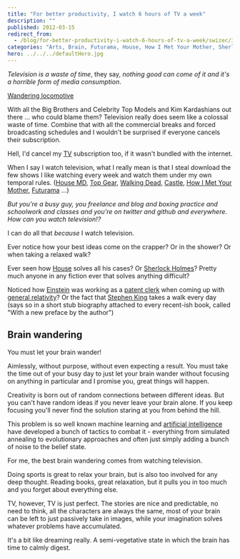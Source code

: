 ```yaml
---
title: "For better productivity, I watch 6 hours of TV a week"
description: ""
published: 2012-03-15
redirect_from:
  - /blog/for-better-productivity-i-watch-6-hours-of-tv-a-week/swizec/3988
categories: "Arts, Brain, Futurama, House, How I Met Your Mother, Sherlock Holmes, Stephen King, Television, Television program, Top Gear, Uncategorized"
hero: ../../../defaultHero.jpg
---
```


_Television is a waste of time_, they say, _nothing good can come of it and it's a horrible form of media consumption_.

[Wandering locomotive](https://swizec.com/wp-content/uploads/2012/03/tumblr_m05svnQFWA1qznd83o1_500.jpg)

With all the Big Brothers and Celebrity Top Models and Kim Kardashians out there ... who could blame them? Television really does seem like a colossal waste of time. Combine that with all the commercial breaks and forced broadcasting schedules and I wouldn't be surprised if everyone cancels their subscription.

Hell, I'd cancel my [TV](http://en.wikipedia.org/wiki/Television) subscription too, if it wasn't bundled with the internet.

When I say I watch television, what I really mean is that I steal download the few shows I like watching every week and watch them under my own temporal rules. ([House MD](http://www.tv.com/shows/house/), [Top Gear](http://www.bbc.co.uk/topgear/), [Walking Dead](<http://en.wikipedia.org/wiki/The_Walking_Dead_(TV_series)>), [Castle](http://en.wikipedia.org/wiki/Castle_tv), [How I Met Your Mother](http://www.tv.com/shows/how-i-met-your-mother/), [Futurama](http://en.wikipedia.org/wiki/Futurama) ...)

_But you're a busy guy, you freelance and blog and boxing practice and schoolwork and classes and you're on twitter and github and everywhere. How can you watch television!?_

I can do all that _because_ I watch television.

Ever notice how your best ideas come on the crapper? Or in the shower? Or when taking a relaxed walk?

Ever seen how [House](http://en.wikipedia.org/wiki/House_%28TV_series%29) solves all his cases? Or [Sherlock Holmes](http://en.wikipedia.org/wiki/Sherlock_Holmes)? Pretty much anyone in any fiction ever that solves anything difficult?

Noticed how [Einstein](http://en.wikipedia.org/wiki/Albert_Einstein) was working as a [patent clerk](http://en.wikipedia.org/wiki/Patent_examiner) when coming up with [general relativity](http://en.wikipedia.org/wiki/General_relativity)? Or the fact that [Stephen King](http://en.wikipedia.org/wiki/Stephen_King) takes a walk every day (says so in a short stub biography attached to every recent-ish book, called "With a new preface by the author")

## Brain wandering

You must let your brain wander!

Aimlessly, without purpose, without even expecting a result. You must take the time out of your busy day to just let your brain wander without focusing on anything in particular and I promise you, great things will happen.

Creativity is born out of random connections between different ideas. But you can't have random ideas if you never leave your brain alone. If you keep focusing you'll never find the solution staring at you from behind the hill.

This problem is so well known machine learning and [artificial intelligence](http://en.wikipedia.org/wiki/Artificial_intelligence) have developed a bunch of tactics to combat it - everything from simulated annealing to evolutionary approaches and often just simply adding a bunch of noise to the belief state.

For me, the best brain wandering comes from watching television.

Doing sports is great to relax your brain, but is also too involved for any deep thought. Reading books, great relaxation, but it pulls you in too much and you forget about everything else.

TV, however, TV is just perfect. The stories are nice and predictable, no need to think, all the characters are always the same, most of your brain can be left to just passively take in images, while your imagination solves whatever problems have accumulated.

It's a bit like dreaming really. A semi-vegetative state in which the brain has time to calmly digest.